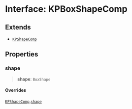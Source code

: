 # Interface: KPBoxShapeComp

## Extends

- [`KPShapeComp`](/KaPlanck/api/interfaces/KPShapeComp43)

## Properties

### shape

> **shape**: `BoxShape`

#### Overrides

[`KPShapeComp`](/KaPlanck/api/interfaces/KPShapeComp156).[`shape`](/KaPlanck/api/interfaces/KPShapeComp#shape201)
